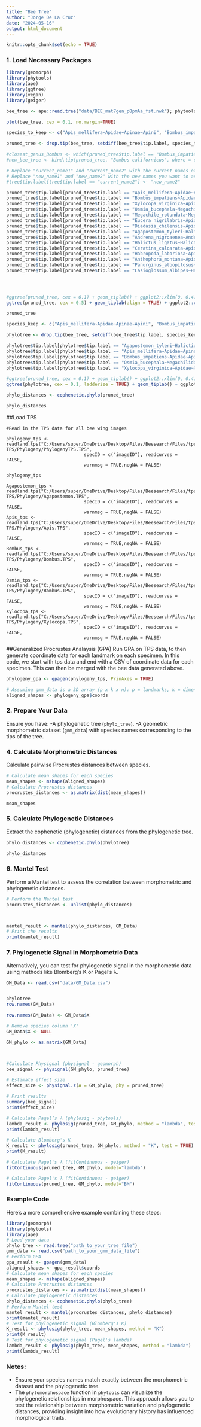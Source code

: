 ---
title: "Bee Tree"
author: "Jorge De La Cruz"
date: "2024-05-16"
output: html_document
---

```{r setup, include=FALSE}
knitr::opts_chunk$set(echo = TRUE)
```

### 1. Load Necessary Packages
```{r}
library(geomorph)
library(phytools)
library(ape)
library(ggtree)
library(vegan)
library(geiger)
```


```{r}
bee_tree <- ape::read.tree("data/BEE_mat7gen_p8pmAa_fst.nwk"); phytools::read.newick("data/BEE_mat7gen_p8pmAa_fst.nwk")

plot(bee_tree, cex = 0.1, no.margin=TRUE)

species_to_keep <- c("Apis_mellifera~Apidae~Apinae~Apini", "Bombus_impatiens~Apidae~Apinae~Bombini", "Agapostemon_tyleri~Halictidae~Halictinae~Caenohalictini", "Xylocopa_virginica~Apidae~Xylocopinae~Xylocopini", "Osmia_bucephala~Megachilidae~Megachilinae~Osmiini", "Megachile_rotundata~Megachilidae~Megachilinae~Megachilini", "Diadasia_chilensis~Apidae~Eucerinae~Emphorini", "Eucera_nigrilabris~Apidae~Eucerinae~Eucerini", "Andrena_nigroaenea~Andrenidae~Andreninae~Andrenini", "Halictus_ligatus~Halictidae~Halictinae~Halictini", "Ceratina_calcarata~Apidae~Xylocopinae~Ceratinini", "Habropoda_laboriosa~Apidae~Anthophorinae~Anthophorini", "Anthophora_montana~Apidae~Anthophorinae~Anthophorini", "Panurginus_albopilosus~Andrenidae~Panurginae~Panurgini", "Lasioglossum_albipes~Halictidae~Halictinae~Halictini")

pruned_tree <- drop.tip(bee_tree, setdiff(bee_tree$tip.label, species_to_keep)) # change "phylo_tree" to be the name of your tree

#closest_genus_Bombus <- which(pruned_tree$tip.label == "Bombus_impatiens~Apidae~Apinae~Bombini")
#new_bee_tree <- bind.tip(pruned_tree, "Bombus californicus", where = closest_genus_Bombus)

# Replace "current_name1" and "current_name2" with the current names of the species
# Replace "new_name1" and "new_name2" with the new names you want to assign
#tree$tip.label[tree$tip.label == "current_name2"] <- "new_name2"

pruned_tree$tip.label[pruned_tree$tip.label == "Apis_mellifera~Apidae~Apinae~Apini"] <- "Apis"
pruned_tree$tip.label[pruned_tree$tip.label == "Bombus_impatiens~Apidae~Apinae~Bombini"] <- "Bombus"
pruned_tree$tip.label[pruned_tree$tip.label == "Xylocopa_virginica~Apidae~Xylocopinae~Xylocopini"] <- "Xylocopa"
pruned_tree$tip.label[pruned_tree$tip.label == "Osmia_bucephala~Megachilidae~Megachilinae~Osmiini"] <- "Osmia"
pruned_tree$tip.label[pruned_tree$tip.label == "Megachile_rotundata~Megachilidae~Megachilinae~Megachilini"] <- "Megachile"
pruned_tree$tip.label[pruned_tree$tip.label == "Eucera_nigrilabris~Apidae~Eucerinae~Eucerini"] <- "Eucera"
pruned_tree$tip.label[pruned_tree$tip.label == "Diadasia_chilensis~Apidae~Eucerinae~Emphorini"] <- "Diadasia"
pruned_tree$tip.label[pruned_tree$tip.label == "Agapostemon_tyleri~Halictidae~Halictinae~Caenohalictini"] <- "Agapostemon"
pruned_tree$tip.label[pruned_tree$tip.label == "Andrena_nigroaenea~Andrenidae~Andreninae~Andrenini"] <- "Andrena"
pruned_tree$tip.label[pruned_tree$tip.label == "Halictus_ligatus~Halictidae~Halictinae~Halictini"] <- "Halictus"
pruned_tree$tip.label[pruned_tree$tip.label == "Ceratina_calcarata~Apidae~Xylocopinae~Ceratinini"] <- "Ceratina"
pruned_tree$tip.label[pruned_tree$tip.label == "Habropoda_laboriosa~Apidae~Anthophorinae~Anthophorini"] <- "Habropoda"
pruned_tree$tip.label[pruned_tree$tip.label == "Anthophora_montana~Apidae~Anthophorinae~Anthophorini"] <- "Anthophora"
pruned_tree$tip.label[pruned_tree$tip.label == "Panurginus_albopilosus~Andrenidae~Panurginae~Panurgini"] <- "Panurginus"
pruned_tree$tip.label[pruned_tree$tip.label == "Lasioglossum_albipes~Halictidae~Halictinae~Halictini"] <- "Lasioglossum" 




#ggtree(pruned_tree, cex = 0.1) + geom_tiplab() + ggplot2::xlim(0, 0.4)
ggtree(pruned_tree, cex = 0.5) + geom_tiplab(align = TRUE) + ggplot2::xlim(0, 0.3)

pruned_tree
```


```{r}
species_keep <- c("Apis_mellifera~Apidae~Apinae~Apini", "Bombus_impatiens~Apidae~Apinae~Bombini", "Agapostemon_tyleri~Halictidae~Halictinae~Caenohalictini", "Xylocopa_virginica~Apidae~Xylocopinae~Xylocopini", "Osmia_bucephala~Megachilidae~Megachilinae~Osmiini")

phylotree <- drop.tip(bee_tree, setdiff(bee_tree$tip.label, species_keep))

phylotree$tip.label[phylotree$tip.label == "Agapostemon_tyleri~Halictidae~Halictinae~Caenohalictini"] <- "Agapostemon"
phylotree$tip.label[phylotree$tip.label == "Apis_mellifera~Apidae~Apinae~Apini"] <- "Apis"
phylotree$tip.label[phylotree$tip.label == "Bombus_impatiens~Apidae~Apinae~Bombini"] <- "Bombus"
phylotree$tip.label[phylotree$tip.label == "Osmia_bucephala~Megachilidae~Megachilinae~Osmiini"] <- "Osmia"
phylotree$tip.label[phylotree$tip.label == "Xylocopa_virginica~Apidae~Xylocopinae~Xylocopini"] <- "Xylocopa"

#ggtree(pruned_tree, cex = 0.1) + geom_tiplab() + ggplot2::xlim(0, 0.4)
ggtree(phylotree, cex = 0.1, ladderize = TRUE) + geom_tiplab() + ggplot2::xlim(0, 0.2)

```


```{r}
phylo_distances <- cophenetic.phylo(pruned_tree)

phylo_distances
```
##Load TPS
```{#r}
#Read in the TPS data for all bee wing images

phylogeny_tps <- readland.tps("C:/Users/super/OneDrive/Desktop/Files/Beesearch/Files/tpsdig/Wing TPS/Phylogeny/PhylogenyTPS.TPS",
                             specID = c("imageID"), readcurves = FALSE, 
                             warnmsg = TRUE,negNA = FALSE)

phylogeny_tps

Agapostemon_tps <- readland.tps("C:/Users/super/OneDrive/Desktop/Files/Beesearch/Files/tpsdig/Wing TPS/Phylogeny/Agapostemon.TPS",
                             specID = c("imageID"), readcurves = FALSE, 
                             warnmsg = TRUE,negNA = FALSE)
Apis_tps <- readland.tps("C:/Users/super/OneDrive/Desktop/Files/Beesearch/Files/tpsdig/Wing TPS/Phylogeny/Apis.TPS",
                             specID = c("imageID"), readcurves = FALSE, 
                             warnmsg = TRUE,negNA = FALSE)
Bombus_tps <- readland.tps("C:/Users/super/OneDrive/Desktop/Files/Beesearch/Files/tpsdig/Wing TPS/Phylogeny/Bombus.TPS",
                             specID = c("imageID"), readcurves = FALSE, 
                             warnmsg = TRUE,negNA = FALSE)
Osmia_tps <- readland.tps("C:/Users/super/OneDrive/Desktop/Files/Beesearch/Files/tpsdig/Wing TPS/Phylogeny/Bombus.TPS",
                             specID = c("imageID"), readcurves = FALSE, 
                             warnmsg = TRUE,negNA = FALSE)
Xylocopa_tps <- readland.tps("C:/Users/super/OneDrive/Desktop/Files/Beesearch/Files/tpsdig/Wing TPS/Phylogeny/Xylocopa.TPS",
                             specID = c("imageID"), readcurves = FALSE, 
                             warnmsg = TRUE,negNA = FALSE)
```



##Generalized Procrustes Analaysis (GPA)
Run GPA on TPS data, to then generate coordinate data for each landmark on each specimen. In this code, we start with tps data and end with a CSV of coordinate data for each specimen. This can then be merged with the bee data generated above.
```{r}
phylogeny_gpa <- gpagen(phylogeny_tps, PrinAxes = TRUE)

# Assuming gmm_data is a 3D array (p x k x n): p = landmarks, k = dimensions, n = specimens
aligned_shapes <- phylogeny_gpa$coords

```
### 2. Prepare Your Data
Ensure you have:
-A phylogenetic tree (`phylo_tree`).
-A geometric morphometric dataset (`gmm_data`) with species names corresponding to the tips of the tree.


### 4. Calculate Morphometric Distances
Calculate pairwise Procrustes distances between species.

```{r}
# Calculate mean shapes for each species
mean_shapes <- mshape(aligned_shapes)
# Calculate Procrustes distances
procrustes_distances <- as.matrix(dist(mean_shapes))

mean_shapes
```


### 5. Calculate Phylogenetic Distances
Extract the cophenetic (phylogenetic) distances from the phylogenetic tree.
```{r}
phylo_distances <- cophenetic.phylo(phylotree)

phylo_distances
```


### 6. Mantel Test
Perform a Mantel test to assess the correlation between morphometric and phylogenetic distances.
```{r}
# Perform the Mantel test
procrustes_distances <- unlist(phylo_distances)



mantel_result <- mantel(phylo_distances, GM_Data)
# Print the results
print(mantel_result)
```


### 7. Phylogenetic Signal in Morphometric Data
Alternatively, you can test for phylogenetic signal in the 
morphometric data using methods like Blomberg’s K or Pagel’s λ.

```{r}
GM_Data <- read.csv("data/GM_Data.csv") 


phylotree
row.names(GM_Data)

row.names(GM_Data) <- GM_Data$X

# Remove species column 'X'
GM_Data$X <- NULL

GM_phylo <- as.matrix(GM_Data)



#Calculate Physignal (physignal - geomorph)
bee_signal <- physignal(GM_phylo, pruned_tree)

# Estimate effect size
effect_size <- physignal.z(A = GM_phylo, phy = pruned_tree)

# Print results
summary(bee_signal)
print(effect_size)

# Calculate Pagel’s λ (phylosig - phytools)
lambda_result <- phylosig(pruned_tree, GM_phylo, method = "lambda", test = TRUE)
print(lambda_result)

# Calculate Blomberg's K
K_result <- phylosig(pruned_tree, GM_phylo, method = "K", test = TRUE)
print(K_result)

# Calculate Pagel's λ (fitContinuous - geiger)
fitContinuous(pruned_tree, GM_phylo, model="lambda")

# Calculate Pagel's λ (fitContinuous - geiger)
fitContinuous(pruned_tree, GM_phylo, model="BM")


```

### Example Code
Here’s a more comprehensive example combining these steps:
```R
library(geomorph)
library(phytools)
library(ape)
# Load your data
phylo_tree <- read.tree("path_to_your_tree_file")
gmm_data <- read.csv("path_to_your_gmm_data_file")
# Perform GPA
gpa_result <- gpagen(gmm_data)
aligned_shapes <- gpa_result$coords
# Calculate mean shapes for each species
mean_shapes <- mshape(aligned_shapes)
# Calculate Procrustes distances
procrustes_distances <- as.matrix(dist(mean_shapes))
# Calculate phylogenetic distances
phylo_distances <- cophenetic.phylo(phylo_tree)
# Perform Mantel test
mantel_result <- mantel(procrustes_distances, phylo_distances)
print(mantel_result)
# Test for phylogenetic signal (Blomberg's K)
K_result <- phylosig(phylo_tree, mean_shapes, method = "K")
print(K_result)
# Test for phylogenetic signal (Pagel's lambda)
lambda_result <- phylosig(phylo_tree, mean_shapes, method = "lambda")
print(lambda_result)
```
### Notes:
- Ensure your species names match exactly between the morphometric dataset and the phylogenetic tree.
- The `phylomorphospace` function in `phytools` can visualize the phylogenetic relationships in morphospace.
This approach allows you to test the relationship between morphometric variation and phylogenetic distances, providing insight into how evolutionary history has influenced morphological traits.
